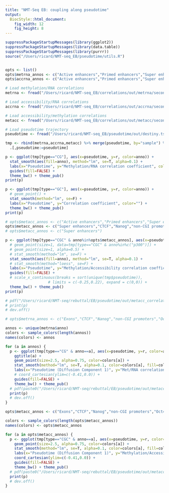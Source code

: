 ```yaml
---
title: "NMT-Seq EB: coupling along pseudotime"
output: 
  BiocStyle::html_document: 
    fig_width: 12
    fig_height: 8
---
```


```r
suppressPackageStartupMessages(library(ggplot2))
suppressPackageStartupMessages(library(data.table))
suppressPackageStartupMessages(library(purrr))
source("/Users/ricard/NMT-seq_EB/pseudotime/utils.R")
```

```r
```

```r
opts <- list()
opts$metrna_annos <- c("Active enhancers","Primed enhancers","Super enhancers","CTCF","Nanog","non-CGI promoters","Oct4","p300")
opts$accrna_annos <- c("Active enhancers","Primed enhancers","Super enhancers","CTCF","Nanog","non-CGI promoters","Oct4","p300")
```

<!-- Load correlation results -->
```r

# Load methylation/RNA correlations
metrna <- fread("/Users/ricard/NMT-seq_EB/correlations/out/metrna/second_submission/metrna_cor_features.tsv", header=T) %>% .[,type:="CG"]# %>% .[anno%in%opts$metrna_annos]

# Load accessibility/RNA correlations
accrna <- fread("/Users/ricard/NMT-seq_EB/correlations/out/accrna/second_submission/accrna_cor_features.tsv", header=T) %>% .[,type:="GC"]# %>% .[anno%in%opts$accrna_annos]

# Load accessibility/methylation correlations
metacc <- fread("/Users/ricard/NMT-seq_EB/correlations/out/metacc/second_submission/metacc_cor_features.tsv", header=T) %>% .[,type:="CGC"]# %>% .[anno%in%opts$metacc_annos]

# Load pseudotime trajectory
pseudotime <- fread("/Users/ricard/NMT-seq_EB/pseudotime/out/destiny.tsv", header=T )

```


```r
tmp <- rbind(metrna,accrna,metacc) %>% merge(pseudotime, by="sample") %>%
  .[,pseudotime:=pseudotime]
```


<!-- Plot all genomic contexts for methylation/rna -->
```r
p <- ggplot(tmp[type=="CG"], aes(x=pseudotime, y=r, color=anno)) +
  stat_smooth(aes(fill=anno), method="lm", se=T, alpha=0.1) +
  labs(x="Pseudotime", y="Methylation/RNA correlation coefficient", color="") +
  guides(fill=FALSE) +
  theme_bw() + theme_pub()
print(p)
```


<!-- Plot all genomic contexts for accessibility/rna -->
```r
p <- ggplot(tmp[type=="GC"], aes(x=pseudotime, y=r, color=anno)) +
  # geom_point() +
  stat_smooth(method="lm", se=F) +
  labs(x="Pseudotime", y="Correlation coefficient", color="") +
  theme_bw() + theme_pub()
print(p)
```

<!-- Plot all genomic contexts for accessibility/methylation -->
```r

# opts$metacc_annos <- c("Active enhancers","Primed enhancers","Super enhancers","CTCF","Nanog","non-CGI promoters","Oct4","p300")
opts$metacc_annos <- c("Super enhancers","CTCF","Nanog","non-CGI promoters","Oct4","p300")
# opts$metacc_annos <- c("Super enhancers")

p <- ggplot(tmp[type=="CGC" & anno%in%opts$metacc_annos], aes(x=pseudotime, y=r, color=anno)) +
  # geom_point(size=1, data=tmp[type=="CGC" & anno%in%c("p300")]) +
  # geom_point(size=1, alpha=0.5) +
  # stat_smooth(method="lm", se=F) +
  stat_smooth(aes(fill=anno), method="lm", se=T, alpha=0.1) +
  # stat_smooth(method="loess", se=F) +
  labs(x="Pseudotime", y="Methylation/Accessibility correlation coefficient", color="") +
  guides(fill=FALSE) +
  # scale_x_continuous(breaks = sort(unique(tmp$pseudotime)), 
                   # limits = c(-0.25,0.22), expand = c(0,0)) +
  theme_bw() + theme_pub()
print(p)

# pdf("/Users/ricard/NMT-seq/rebuttal/EB/pseudotime/out/metacc_correlation.pdf", width = 8, height = 6)
# print(p)
# dev.off()
```


<!-- Plot individual genomic contexts for methylation/RNA -->
```r

# opts$metrna_annos <- c("Exons","CTCF","Nanog","non-CGI promoters","Oct4","p300")

annos <- unique(metrna$anno)
colors <- sample_colors(length(annos))
names(colors) <- annos

for (a in annos) {
  p <- ggplot(tmp[type=="CG" & anno==a], aes(x=pseudotime, y=r, color=anno)) +
    ggtitle(a) +
    geom_point(size=2.5, alpha=0.75, color=colors[a]) +
    stat_smooth(method="lm", se=T, alpha=0.1, color=colors[a], fill=colors[a], size=1.5) +
    labs(x="Pseudotime (Diffusion Component 1)", y="Met/RNA correlation coefficient", color="") +
    # coord_cartesian(ylim=c(-0.41,0.0)) +
    guides(fill=FALSE) +
    theme_bw() + theme_pub()
  # pdf(paste0("/Users/ricard/NMT-seq/rebuttal/EB/pseudotime/out/metacc_",a,".pdf"), width = 3, height = 4, useDingbats = F)
  print(p)
  # dev.off()
}

```

<!-- Plot individual genomic contexts for accessibility/methylation -->
```r

opts$metacc_annos <- c("Exons","CTCF","Nanog","non-CGI promoters","Oct4","p300")

colors <- sample_colors(length(opts$metacc_annos))
names(colors) <- opts$metacc_annos

for (a in opts$metacc_annos) {
  p <- ggplot(tmp[type=="CGC" & anno==a], aes(x=pseudotime, y=r, color=anno)) +
    geom_point(size=2.5, alpha=0.75, color=colors[a]) +
    stat_smooth(method="lm", se=T, alpha=0.1, color=colors[a], fill=colors[a], size=1.5) +
    labs(x="Pseudotime (Diffusion Component 1)", y="Methylation/Accessibility correlation coefficient", color="") +
    coord_cartesian(ylim=c(-0.41,0.0)) +
    guides(fill=FALSE) +
    theme_bw() + theme_pub()
  # pdf(paste0("/Users/ricard/NMT-seq/rebuttal/EB/pseudotime/out/metacc_",a,".pdf"), width = 3, height = 4, useDingbats = F)
  print(p)
  # dev.off()
}

```

<!-- Scatter plots -->
```r

```